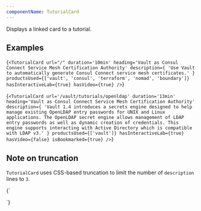 ```yaml
---
componentName: TutorialCard
---
```


Displays a linked card to a tutorial.

## Examples

<LiveComponent>{`
<TutorialCard
    url="/"
    duration='10min'
    heading='Vault as Consul Connect Service Mesh Certification Authority'
    description={
        'Use Vault to automatically generate Consul Connect service mesh certificates.'
    }
    productsUsed={['vault', 'consul', 'terraform', 'nomad', 'boundary']}
    hasInteractiveLab={true}
    hasVideo={true}
/>
`}</LiveComponent>

<LiveComponent>{`
<TutorialCard
    url='/vault/tutorials/openldap'
    duration='13min'
    heading='Vault as Consul Connect Service Mesh Certification Authority'
    description={
        'Vault 1.4 introduces a secrets engine designed to help manage existing OpenLDAP entry passwords for UNIX and Linux applications. The OpenLDAP secret engine allows management of LDAP entry passwords as well as dynamic creation of credentials. This engine supports interacting with Active Directory which is compatible with LDAP v3.'
    }
    productsUsed={['vault']}
    hasInteractiveLab={true}
    hasVideo={false}
    isBookmarked={true}
/>
`}</LiveComponent>

## Note on truncation

`TutorialCard` uses CSS-based truncation to limit the number of `description` lines to `3`.

<LiveComponent>{`
<div style={{ maxWidth: '400px' }}>
  <TutorialCard
    url='/vault/tutorials/openldap'
    duration='13min'
    heading='Vault as Consul Connect Service Mesh Certification Authority'
    description={
      'Vault 1.4 introduces a secrets engine designed to help manage existing OpenLDAP entry passwords for UNIX and Linux applications. The OpenLDAP secret engine allows management of LDAP entry passwords as well as dynamic creation of credentials. This engine supports interacting with Active Directory which is compatible with LDAP v3.'
    }
    productsUsed={['vault']}
    hasInteractiveLab={true}
    hasVideo={false}
  />
</div>
`}</LiveComponent>
